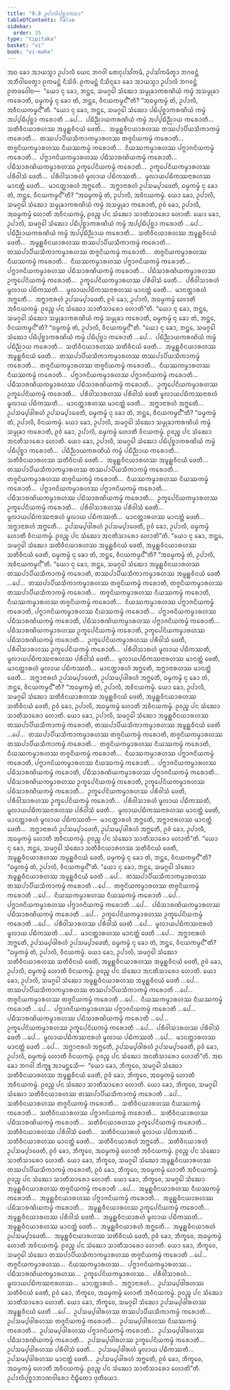 ```yaml
---
title: "9.8 ᩏᨸᩣᩃᩥᨸᩩᨧ᩠ᨨᩣᨠᨳᩣ"
tableOfContents: false
sidebar:
  order: 35
type: "tipitaka"
basket: "vi"
book: "vi-maha"
---
```



<DynamicBreadcrumb />

<Division number="400" book="vi-maha">

<Paragraph number="1829" book="vi-maha">
ᩋᨳ ᨡᩮᩣ ᩋᩣᨿᩈ᩠ᨾᩣ ᩏᨸᩣᩃᩥ ᨿᩮᨶ ᨽᨣᩅᩤ ᨲᩮᨶᩩᨸᩈᩘᨠᨾᩥ, ᩏᨸᩈᩘᨠᨾᩥᨲ᩠ᩅᩣ ᨽᨣᩅᨶ᩠ᨲᩴ ᩋᨽᩥᩅᩤᨴᩮᨲ᩠ᩅᩣ ᩑᨠᨾᨶ᩠ᨲᩴ ᨶᩥᩈᩦᨴᩥ. ᩑᨠᨾᨶ᩠ᨲᩴ ᨶᩥᩈᩥᨶ᩠ᨶᩮᩣ ᨡᩮᩣ ᩋᩣᨿᩈ᩠ᨾᩣ ᩏᨸᩣᩃᩥ ᨽᨣᩅᨶ᩠ᨲᩴ ᩑᨲᨴᩅᩮᩤᨧ—  “ᨿᩮᩣ ᨶᩩ ᨡᩮᩣ, ᨽᨶ᩠ᨲᩮ, ᩈᨾᨣ᩠ᨣᩮᩤ ᩈᩴᨥᩮᩣ ᩈᨾ᩠ᨾᩩᨡᩣᨠᩁᨱᩦᨿᩴ ᨠᨾ᩠ᨾᩴ ᩋᩈᨾ᩠ᨾᩩᨡᩣ ᨠᩁᩮᩣᨲᩥ, ᨵᨾ᩠ᨾᨠᨾ᩠ᨾᩴ ᨶᩩ ᨡᩮᩣ ᨲᩴ, ᨽᨶ᩠ᨲᩮ, ᩅᩥᨶᨿᨠᨾ᩠ᨾᨶ᩺”ᨲᩥ? “ᩋᨵᨾ᩠ᨾᨠᨾ᩠ᨾᩴ ᨲᩴ, ᩏᨸᩣᩃᩥ, ᩋᩅᩥᨶᨿᨠᨾ᩠ᨾᨶ᩺”ᨲᩥ. “ᨿᩮᩣ ᨶᩩ ᨡᩮᩣ, ᨽᨶ᩠ᨲᩮ, ᩈᨾᨣ᩠ᨣᩮᩤ ᩈᩴᨥᩮᩣ ᨸᨭᩥᨸᩩᨧ᩠ᨨᩣᨠᩁᨱᩦᨿᩴ ᨠᨾ᩠ᨾᩴ ᩋᨸ᩠ᨸᨭᩥᨸᩩᨧ᩠ᨨᩣ ᨠᩁᩮᩣᨲᩥ …ᨸᩮ…  ᨸᨭᩥᨬ᩠ᨬᩣᨿᨠᩁᨱᩦᨿᩴ ᨠᨾ᩠ᨾᩴ ᩋᨸ᩠ᨸᨭᩥᨬ᩠ᨬᩣᨿ ᨠᩁᩮᩣᨲᩥ…  ᩈᨲᩥᩅᩥᨶᨿᩣᩁᩉᩔ ᩋᨾᩪᩊ᩠ᩉᩅᩥᨶᨿᩴ ᨴᩮᨲᩥ…  ᩋᨾᩪᩊ᩠ᩉᩅᩥᨶᨿᩣᩁᩉᩔ ᨲᩔᨸᩣᨸᩥᨿᩈᩥᨠᩣᨠᨾ᩠ᨾᩴ ᨠᩁᩮᩣᨲᩥ…  ᨲᩔᨸᩣᨸᩥᨿᩈᩥᨠᩣᨠᨾ᩠ᨾᩣᩁᩉᩔ ᨲᨩ᩠ᨩᨶᩦᨿᨠᨾ᩠ᨾᩴ ᨠᩁᩮᩣᨲᩥ…  ᨲᨩ᩠ᨩᨶᩦᨿᨠᨾ᩠ᨾᩣᩁᩉᩔ ᨶᩥᨿᩔᨠᨾ᩠ᨾᩴ ᨠᩁᩮᩣᨲᩥ…  ᨶᩥᨿᩔᨠᨾ᩠ᨾᩣᩁᩉᩔ ᨸᨻ᩠ᨻᩣᨩᨶᩦᨿᨠᨾ᩠ᨾᩴ ᨠᩁᩮᩣᨲᩥ…  ᨸᨻ᩠ᨻᩣᨩᨶᩦᨿᨠᨾ᩠ᨾᩣᩁᩉᩔ ᨸᨭᩥᩈᩣᩁᨱᩦᨿᨠᨾ᩠ᨾᩴ ᨠᩁᩮᩣᨲᩥ…  ᨸᨭᩥᩈᩣᩁᨱᩦᨿᨠᨾ᩠ᨾᩣᩁᩉᩔ ᩏᨠ᩠ᨡᩮᨸᨶᩦᨿᨠᨾ᩠ᨾᩴ ᨠᩁᩮᩣᨲᩥ…  ᩏᨠ᩠ᨡᩮᨸᨶᩦᨿᨠᨾ᩠ᨾᩣᩁᩉᩔ ᨸᩁᩥᩅᩤᩈᩴ ᨴᩮᨲᩥ…  ᨸᩁᩥᩅᩤᩈᩣᩁᩉᩴ ᨾᩪᩃᩣᨿ ᨸᨭᩥᨠᩔᨲᩥ…  ᨾᩪᩃᩣᨿᨸᨭᩥᨠᩔᨶᩣᩁᩉᩔ ᨾᩣᨶᨲ᩠ᨲᩴ ᨴᩮᨲᩥ…  ᨾᩣᨶᨲ᩠ᨲᩣᩁᩉᩴ ᩋᨻ᩠ᨽᩮᨲᩥ…  ᩋᨻ᩠ᨽᩣᨶᩣᩁᩉᩴ ᩏᨸᩈᨾ᩠ᨸᩣᨴᩮᨲᩥ, ᨵᨾ᩠ᨾᨠᨾ᩠ᨾᩴ ᨶᩩ ᨡᩮᩣ ᨲᩴ, ᨽᨶ᩠ᨲᩮ, ᩅᩥᨶᨿᨠᨾ᩠ᨾᨶ᩺”ᨲᩥ? “ᩋᨵᨾ᩠ᨾᨠᨾ᩠ᨾᩴ ᨲᩴ, ᩏᨸᩣᩃᩥ, ᩋᩅᩥᨶᨿᨠᨾ᩠ᨾᩴ.
</Paragraph>

<Paragraph number="1830" book="vi-maha">
ᨿᩮᩣ ᨡᩮᩣ, ᩏᨸᩣᩃᩥ, ᩈᨾᨣ᩠ᨣᩮᩤ ᩈᩴᨥᩮᩣ ᩈᨾ᩠ᨾᩩᨡᩣᨠᩁᨱᩦᨿᩴ ᨠᨾ᩠ᨾᩴ ᩋᩈᨾ᩠ᨾᩩᨡᩣ ᨠᩁᩮᩣᨲᩥ, ᩑᩅᩴ ᨡᩮᩣ, ᩏᨸᩣᩃᩥ, ᩋᨵᨾ᩠ᨾᨠᨾ᩠ᨾᩴ ᩉᩮᩣᨲᩥ ᩋᩅᩥᨶᨿᨠᨾ᩠ᨾᩴ, ᩑᩅᨬ᩠ᨧ ᨸᨶ ᩈᩴᨥᩮᩣ ᩈᩣᨲᩥᩈᩣᩁᩮᩣ ᩉᩮᩣᨲᩥ. ᨿᩮᩣ ᨡᩮᩣ, ᩏᨸᩣᩃᩥ, ᩈᨾᨣ᩠ᨣᩮᩤ ᩈᩴᨥᩮᩣ ᨸᨭᩥᨸᩩᨧ᩠ᨨᩣᨠᩁᨱᩦᨿᩴ ᨠᨾ᩠ᨾᩴ ᩋᨸ᩠ᨸᨭᩥᨸᩩᨧ᩠ᨨᩣ ᨠᩁᩮᩣᨲᩥ …ᨸᩮ…  ᨸᨭᩥᨬ᩠ᨬᩣᨿᨠᩁᨱᩦᨿᩴ ᨠᨾ᩠ᨾᩴ ᩋᨸ᩠ᨸᨭᩥᨬ᩠ᨬᩣᨿ ᨠᩁᩮᩣᨲᩥ…  ᩈᨲᩥᩅᩥᨶᨿᩣᩁᩉᩔ ᩋᨾᩪᩊ᩠ᩉᩅᩥᨶᨿᩴ ᨴᩮᨲᩥ…  ᩋᨾᩪᩊ᩠ᩉᩅᩥᨶᨿᩣᩁᩉᩔ ᨲᩔᨸᩣᨸᩥᨿᩈᩥᨠᩣᨠᨾ᩠ᨾᩴ ᨠᩁᩮᩣᨲᩥ…  ᨲᩔᨸᩣᨸᩥᨿᩈᩥᨠᩣᨠᨾ᩠ᨾᩣᩁᩉᩔ ᨲᨩ᩠ᨩᨶᩦᨿᨠᨾ᩠ᨾᩴ ᨠᩁᩮᩣᨲᩥ…  ᨲᨩ᩠ᨩᨶᩦᨿᨠᨾ᩠ᨾᩣᩁᩉᩔ ᨶᩥᨿᩔᨠᨾ᩠ᨾᩴ ᨠᩁᩮᩣᨲᩥ…  ᨶᩥᨿᩔᨠᨾ᩠ᨾᩣᩁᩉᩔ ᨸᨻ᩠ᨻᩣᨩᨶᩦᨿᨠᨾ᩠ᨾᩴ ᨠᩁᩮᩣᨲᩥ…  ᨸᨻ᩠ᨻᩣᨩᨶᩦᨿᨠᨾ᩠ᨾᩣᩁᩉᩔ ᨸᨭᩥᩈᩣᩁᨱᩦᨿᨠᨾ᩠ᨾᩴ ᨠᩁᩮᩣᨲᩥ…  ᨸᨭᩥᩈᩣᩁᨱᩦᨿᨠᨾ᩠ᨾᩣᩁᩉᩔ ᩏᨠ᩠ᨡᩮᨸᨶᩦᨿᨠᨾ᩠ᨾᩴ ᨠᩁᩮᩣᨲᩥ…  ᩏᨠ᩠ᨡᩮᨸᨶᩦᨿᨠᨾ᩠ᨾᩣᩁᩉᩔ ᨸᩁᩥᩅᩤᩈᩴ ᨴᩮᨲᩥ…  ᨸᩁᩥᩅᩤᩈᩣᩁᩉᩴ ᨾᩪᩃᩣᨿ ᨸᨭᩥᨠᩔᨲᩥ…  ᨾᩪᩃᩣᨿᨸᨭᩥᨠᩔᨶᩣᩁᩉᩔ ᨾᩣᨶᨲ᩠ᨲᩴ ᨴᩮᨲᩥ…  ᨾᩣᨶᨲ᩠ᨲᩣᩁᩉᩴ ᩋᨻ᩠ᨽᩮᨲᩥ…  ᩋᨻ᩠ᨽᩣᨶᩣᩁᩉᩴ ᩏᨸᩈᨾ᩠ᨸᩣᨴᩮᨲᩥ, ᩑᩅᩴ ᨡᩮᩣ, ᩏᨸᩣᩃᩥ, ᩋᨵᨾ᩠ᨾᨠᨾ᩠ᨾᩴ ᩉᩮᩣᨲᩥ ᩋᩅᩥᨶᨿᨠᨾ᩠ᨾᩴ. ᩑᩅᨬ᩠ᨧ ᨸᨶ ᩈᩴᨥᩮᩣ ᩈᩣᨲᩥᩈᩣᩁᩮᩣ ᩉᩮᩣᨲᩦ”ᨲᩥ.
</Paragraph>

</Division>
<Division number="401" book="vi-maha">

<Paragraph number="1831" book="vi-maha">
“ᨿᩮᩣ ᨶᩩ ᨡᩮᩣ, ᨽᨶ᩠ᨲᩮ, ᩈᨾᨣ᩠ᨣᩮᩤ ᩈᩴᨥᩮᩣ ᩈᨾ᩠ᨾᩩᨡᩣᨠᩁᨱᩦᨿᩴ ᨠᨾ᩠ᨾᩴ ᩈᨾ᩠ᨾᩩᨡᩣ ᨠᩁᩮᩣᨲᩥ, ᨵᨾ᩠ᨾᨠᨾ᩠ᨾᩴ ᨶᩩ ᨡᩮᩣ ᨲᩴ, ᨽᨶ᩠ᨲᩮ, ᩅᩥᨶᨿᨠᨾ᩠ᨾᨶ᩺”ᨲᩥ? “ᨵᨾ᩠ᨾᨠᨾ᩠ᨾᩴ ᨲᩴ, ᩏᨸᩣᩃᩥ, ᩅᩥᨶᨿᨠᨾ᩠ᨾᨶ᩺”ᨲᩥ. “ᨿᩮᩣ ᨶᩩ ᨡᩮᩣ, ᨽᨶ᩠ᨲᩮ, ᩈᨾᨣ᩠ᨣᩮᩤ ᩈᩴᨥᩮᩣ ᨸᨭᩥᨸᩩᨧ᩠ᨨᩣᨠᩁᨱᩦᨿᩴ ᨠᨾ᩠ᨾᩴ ᨸᨭᩥᨸᩩᨧ᩠ᨨᩣ ᨠᩁᩮᩣᨲᩥ …ᨸᩮ…  ᨸᨭᩥᨬ᩠ᨬᩣᨿᨠᩁᨱᩦᨿᩴ ᨠᨾ᩠ᨾᩴ ᨸᨭᩥᨬ᩠ᨬᩣᨿ ᨠᩁᩮᩣᨲᩥ…  ᩈᨲᩥᩅᩥᨶᨿᩣᩁᩉᩔ ᩈᨲᩥᩅᩥᨶᨿᩴ ᨴᩮᨲᩥ…  ᩋᨾᩪᩊ᩠ᩉᩅᩥᨶᨿᩣᩁᩉᩔ ᩋᨾᩪᩊ᩠ᩉᩅᩥᨶᨿᩴ ᨴᩮᨲᩥ…  ᨲᩔᨸᩣᨸᩥᨿᩈᩥᨠᩣᨠᨾ᩠ᨾᩣᩁᩉᩔ ᨲᩔᨸᩣᨸᩥᨿᩈᩥᨠᩣᨠᨾ᩠ᨾᩴ ᨠᩁᩮᩣᨲᩥ…  ᨲᨩ᩠ᨩᨶᩦᨿᨠᨾ᩠ᨾᩣᩁᩉᩔ ᨲᨩ᩠ᨩᨶᩦᨿᨠᨾ᩠ᨾᩴ ᨠᩁᩮᩣᨲᩥ…  ᨶᩥᨿᩔᨠᨾ᩠ᨾᩣᩁᩉᩔ ᨶᩥᨿᩔᨠᨾ᩠ᨾᩴ ᨠᩁᩮᩣᨲᩥ…  ᨸᨻ᩠ᨻᩣᨩᨶᩦᨿᨠᨾ᩠ᨾᩣᩁᩉᩔ ᨸᨻ᩠ᨻᩣᨩᨶᩦᨿᨠᨾ᩠ᨾᩴ ᨠᩁᩮᩣᨲᩥ…  ᨸᨭᩥᩈᩣᩁᨱᩦᨿᨠᨾ᩠ᨾᩣᩁᩉᩔ ᨸᨭᩥᩈᩣᩁᨱᩦᨿᨠᨾ᩠ᨾᩴ ᨠᩁᩮᩣᨲᩥ…  ᩏᨠ᩠ᨡᩮᨸᨶᩦᨿᨠᨾ᩠ᨾᩣᩁᩉᩔ ᩏᨠ᩠ᨡᩮᨸᨶᩦᨿᨠᨾ᩠ᨾᩴ ᨠᩁᩮᩣᨲᩥ…  ᨸᩁᩥᩅᩤᩈᩣᩁᩉᩔ ᨸᩁᩥᩅᩤᩈᩴ ᨴᩮᨲᩥ ᨾᩪᩃᩣᨿᨸᨭᩥᨠᩔᨶᩣᩁᩉᩴ ᨾᩪᩃᩣᨿ ᨸᨭᩥᨠᩔᨲᩥ…  ᨾᩣᨶᨲ᩠ᨲᩣᩁᩉᩔ ᨾᩣᨶᨲ᩠ᨲᩴ ᨴᩮᨲᩥ…  ᩋᨻ᩠ᨽᩣᨶᩣᩁᩉᩴ ᩋᨻ᩠ᨽᩮᨲᩥ…  ᩏᨸᩈᨾ᩠ᨸᨴᩤᩁᩉᩴ ᩏᨸᩈᨾ᩠ᨸᩣᨴᩮᨲᩥ, ᨵᨾ᩠ᨾᨠᨾ᩠ᨾᩴ ᨶᩩ ᨡᩮᩣ ᨲᩴ, ᨽᨶ᩠ᨲᩮ, ᩅᩥᨶᨿᨠᨾ᩠ᨾᨶ᩺”ᨲᩥ? “ᨵᨾ᩠ᨾᨠᨾ᩠ᨾᩴ ᨲᩴ, ᩏᨸᩣᩃᩥ, ᩅᩥᨶᨿᨠᨾ᩠ᨾᩴ.
</Paragraph>

<Paragraph number="1832" book="vi-maha">
ᨿᩮᩣ ᨡᩮᩣ, ᩏᨸᩣᩃᩥ, ᩈᨾᨣ᩠ᨣᩮᩤ ᩈᩴᨥᩮᩣ ᩈᨾ᩠ᨾᩩᨡᩣᨠᩁᨱᩦᨿᩴ ᨠᨾ᩠ᨾᩴ ᩈᨾ᩠ᨾᩩᨡᩣ ᨠᩁᩮᩣᨲᩥ, ᩑᩅᩴ ᨡᩮᩣ, ᩏᨸᩣᩃᩥ, ᨵᨾ᩠ᨾᨠᨾ᩠ᨾᩴ ᩉᩮᩣᨲᩥ ᩅᩥᨶᨿᨠᨾ᩠ᨾᩴ. ᩑᩅᨬ᩠ᨧ ᨸᨶ ᩈᩴᨥᩮᩣ ᩋᨶᨲᩥᩈᩣᩁᩮᩣ ᩉᩮᩣᨲᩥ. ᨿᩮᩣ ᨡᩮᩣ, ᩏᨸᩣᩃᩥ, ᩈᨾᨣ᩠ᨣᩮᩤ ᩈᩴᨥᩮᩣ ᨸᨭᩥᨸᩩᨧ᩠ᨨᩣᨠᩁᨱᩦᨿᩴ ᨠᨾ᩠ᨾᩴ ᨸᨭᩥᨸᩩᨧ᩠ᨨᩣ ᨠᩁᩮᩣᨲᩥ…  ᨸᨭᩥᨬ᩠ᨬᩣᨿᨠᩁᨱᩦᨿᩴ ᨠᨾ᩠ᨾᩴ ᨸᨭᩥᨬ᩠ᨬᩣᨿ ᨠᩁᩮᩣᨲᩥ…  ᩈᨲᩥᩅᩥᨶᨿᩣᩁᩉᩔ ᩈᨲᩥᩅᩥᨶᨿᩴ ᨴᩮᨲᩥ…  ᩋᨾᩪᩊ᩠ᩉᩅᩥᨶᨿᩣᩁᩉᩔ ᩋᨾᩪᩊ᩠ᩉᩅᩥᨶᨿᩴ ᨴᩮᨲᩥ…  ᨲᩔᨸᩣᨸᩥᨿᩈᩥᨠᩣᨠᨾ᩠ᨾᩣᩁᩉᩔ ᨲᩔᨸᩣᨸᩥᨿᩈᩥᨠᩣᨠᨾ᩠ᨾᩴ ᨠᩁᩮᩣᨲᩥ…  ᨲᨩ᩠ᨩᨶᩦᨿᨠᨾ᩠ᨾᩣᩁᩉᩔ ᨲᨩ᩠ᨩᨶᩦᨿᨠᨾ᩠ᨾᩴ ᨠᩁᩮᩣᨲᩥ…  ᨶᩥᨿᩔᨠᨾ᩠ᨾᩣᩁᩉᩔ ᨶᩥᨿᩔᨠᨾ᩠ᨾᩴ ᨠᩁᩮᩣᨲᩥ…  ᨸᨻ᩠ᨻᩣᨩᨶᩦᨿᨠᨾ᩠ᨾᩣᩁᩉᩔ ᨸᨻ᩠ᨻᩣᨩᨶᩦᨿᨠᨾ᩠ᨾᩴ ᨠᩁᩮᩣᨲᩥ…  ᨸᨭᩥᩈᩣᩁᨱᩦᨿᨠᨾ᩠ᨾᩣᩁᩉᩔ ᨸᨭᩥᩈᩣᩁᨱᩦᨿᨠᨾ᩠ᨾᩴ ᨠᩁᩮᩣᨲᩥ…  ᩏᨠ᩠ᨡᩮᨸᨶᩦᨿᨠᨾ᩠ᨾᩣᩁᩉᩔ ᩏᨠ᩠ᨡᩮᨸᨶᩦᨿᨠᨾ᩠ᨾᩴ ᨠᩁᩮᩣᨲᩥ…  ᨸᩁᩥᩅᩤᩈᩣᩁᩉᩔ ᨸᩁᩥᩅᩤᩈᩴ ᨴᩮᨲᩥ…  ᨾᩪᩃᩣᨿᨸᨭᩥᨠᩔᨶᩣᩁᩉᩴ ᨾᩪᩃᩣᨿ ᨸᨭᩥᨠᩔᨲᩥ…  ᨾᩣᨶᨲ᩠ᨲᩣᩁᩉᩔ ᨾᩣᨶᨲ᩠ᨲᩴ ᨴᩮᨲᩥ…  ᩋᨻ᩠ᨽᩣᨶᩣᩁᩉᩴ ᩋᨻ᩠ᨽᩮᨲᩥ…  ᩏᨸᩈᨾ᩠ᨸᨴᩤᩁᩉᩴ ᩏᨸᩈᨾ᩠ᨸᩣᨴᩮᨲᩥ, ᩑᩅᩴ ᨡᩮᩣ, ᩏᨸᩣᩃᩥ, ᨵᨾ᩠ᨾᨠᨾ᩠ᨾᩴ ᩉᩮᩣᨲᩥ ᩅᩥᨶᨿᨠᨾ᩠ᨾᩴ. ᩑᩅᨬ᩠ᨧ ᨸᨶ ᩈᩴᨥᩮᩣ ᩋᨶᨲᩥᩈᩣᩁᩮᩣ ᩉᩮᩣᨲᩦ”ᨲᩥ.
</Paragraph>

</Division>
<Division number="402" book="vi-maha">

<Paragraph number="1833" book="vi-maha">
“ᨿᩮᩣ ᨶᩩ ᨡᩮᩣ, ᨽᨶ᩠ᨲᩮ, ᩈᨾᨣ᩠ᨣᩮᩤ ᩈᩴᨥᩮᩣ ᩈᨲᩥᩅᩥᨶᨿᩣᩁᩉᩔ ᩋᨾᩪᩊ᩠ᩉᩅᩥᨶᨿᩴ ᨴᩮᨲᩥ, ᩋᨾᩪᩊ᩠ᩉᩅᩥᨶᨿᩣᩁᩉᩔ ᩈᨲᩥᩅᩥᨶᨿᩴ ᨴᩮᨲᩥ, ᨵᨾ᩠ᨾᨠᨾ᩠ᨾᩴ ᨶᩩ ᨡᩮᩣ ᨲᩴ, ᨽᨶ᩠ᨲᩮ, ᩅᩥᨶᨿᨠᨾ᩠ᨾᨶ᩺”ᨲᩥ? “ᩋᨵᨾ᩠ᨾᨠᨾ᩠ᨾᩴ ᨲᩴ, ᩏᨸᩣᩃᩥ, ᩋᩅᩥᨶᨿᨠᨾ᩠ᨾᨶ᩺”ᨲᩥ. “ᨿᩮᩣ ᨶᩩ ᨡᩮᩣ, ᨽᨶ᩠ᨲᩮ, ᩈᨾᨣ᩠ᨣᩮᩤ ᩈᩴᨥᩮᩣ ᩋᨾᩪᩊ᩠ᩉᩅᩥᨶᨿᩣᩁᩉᩔ ᨲᩔᨸᩣᨸᩥᨿᩈᩥᨠᩣᨠᨾ᩠ᨾᩴ ᨠᩁᩮᩣᨲᩥ, ᨲᩔᨸᩣᨸᩥᨿᩈᩥᨠᩣᨠᨾ᩠ᨾᩣᩁᩉᩔ ᩋᨾᩪᩊ᩠ᩉᩅᩥᨶᨿᩴ ᨴᩮᨲᩥ …ᨸᩮ…  ᨲᩔᨸᩣᨸᩥᨿᩈᩥᨠᩣᨠᨾ᩠ᨾᩣᩁᩉᩔ ᨲᨩ᩠ᨩᨶᩦᨿᨠᨾ᩠ᨾᩴ ᨠᩁᩮᩣᨲᩥ, ᨲᨩ᩠ᨩᨶᩦᨿᨠᨾ᩠ᨾᩣᩁᩉᩔ ᨲᩔᨸᩣᨸᩥᨿᩈᩥᨠᩣᨠᨾ᩠ᨾᩴ ᨠᩁᩮᩣᨲᩥ…  ᨲᨩ᩠ᨩᨶᩦᨿᨠᨾ᩠ᨾᩣᩁᩉᩔ ᨶᩥᨿᩔᨠᨾ᩠ᨾᩴ ᨠᩁᩮᩣᨲᩥ, ᨶᩥᨿᩔᨠᨾ᩠ᨾᩣᩁᩉᩔ ᨲᨩ᩠ᨩᨶᩦᨿᨠᨾ᩠ᨾᩴ ᨠᩁᩮᩣᨲᩥ…  ᨶᩥᨿᩔᨠᨾ᩠ᨾᩣᩁᩉᩔ ᨸᨻ᩠ᨻᩣᨩᨶᩦᨿᨠᨾ᩠ᨾᩴ ᨠᩁᩮᩣᨲᩥ, ᨸᨻ᩠ᨻᩣᨩᨶᩦᨿᨠᨾ᩠ᨾᩣᩁᩉᩔ ᨶᩥᨿᩔᨠᨾ᩠ᨾᩴ ᨠᩁᩮᩣᨲᩥ…  ᨸᨻ᩠ᨻᩣᨩᨶᩦᨿᨠᨾ᩠ᨾᩣᩁᩉᩔ ᨸᨭᩥᩈᩣᩁᨱᩦᨿᨠᨾ᩠ᨾᩴ ᨠᩁᩮᩣᨲᩥ, ᨸᨭᩥᩈᩣᩁᨱᩦᨿᨠᨾ᩠ᨾᩣᩁᩉᩔ ᨸᨻ᩠ᨻᩣᨩᨶᩦᨿᨠᨾ᩠ᨾᩴ ᨠᩁᩮᩣᨲᩥ…  ᨸᨭᩥᩈᩣᩁᨱᩦᨿᨠᨾ᩠ᨾᩣᩁᩉᩔ ᩏᨠ᩠ᨡᩮᨸᨶᩦᨿᨠᨾ᩠ᨾᩴ ᨠᩁᩮᩣᨲᩥ, ᩏᨠ᩠ᨡᩮᨸᨶᩦᨿᨠᨾ᩠ᨾᩣᩁᩉᩔ ᨸᨭᩥᩈᩣᩁᨱᩦᨿᨠᨾ᩠ᨾᩴ ᨠᩁᩮᩣᨲᩥ…  ᩏᨠ᩠ᨡᩮᨸᨶᩦᨿᨠᨾ᩠ᨾᩣᩁᩉᩔ ᨸᩁᩥᩅᩤᩈᩴ ᨴᩮᨲᩥ, ᨸᩁᩥᩅᩤᩈᩣᩁᩉᩔ ᩏᨠ᩠ᨡᩮᨸᨶᩦᨿᨠᨾ᩠ᨾᩴ ᨠᩁᩮᩣᨲᩥ…  ᨸᩁᩥᩅᩤᩈᩣᩁᩉᩴ ᨾᩪᩃᩣᨿ ᨸᨭᩥᨠᩔᨲᩥ, ᨾᩪᩃᩣᨿᨸᨭᩥᨠᩔᨶᩣᩁᩉᩔ ᨸᩁᩥᩅᩤᩈᩴ ᨴᩮᨲᩥ…  ᨾᩪᩃᩣᨿᨸᨭᩥᨠᩔᨶᩣᩁᩉᩔ ᨾᩣᨶᨲ᩠ᨲᩴ ᨴᩮᨲᩥ, ᨾᩣᨶᨲ᩠ᨲᩣᩁᩉᩴ ᨾᩪᩃᩣᨿ ᨸᨭᩥᨠᩔᨲᩥ…  ᨾᩣᨶᨲ᩠ᨲᩣᩁᩉᩴ ᩋᨻ᩠ᨽᩮᨲᩥ, ᩋᨻ᩠ᨽᩣᨶᩣᩁᩉᩔ ᨾᩣᨶᨲ᩠ᨲᩴ ᨴᩮᨲᩥ…  ᩋᨻ᩠ᨽᩣᨶᩣᩁᩉᩴ ᩏᨸᩈᨾ᩠ᨸᩣᨴᩮᨲᩥ, ᩏᨸᩈᨾ᩠ᨸᨴᩤᩁᩉᩴ ᩋᨻ᩠ᨽᩮᨲᩥ, ᨵᨾ᩠ᨾᨠᨾ᩠ᨾᩴ ᨶᩩ ᨡᩮᩣ ᨲᩴ, ᨽᨶ᩠ᨲᩮ, ᩅᩥᨶᨿᨠᨾ᩠ᨾᨶ᩺”ᨲᩥ? “ᩋᨵᨾ᩠ᨾᨠᨾ᩠ᨾᩴ ᨲᩴ, ᩏᨸᩣᩃᩥ, ᩋᩅᩥᨶᨿᨠᨾ᩠ᨾᩴ.
</Paragraph>

<Paragraph number="1834" book="vi-maha">
ᨿᩮᩣ ᨡᩮᩣ, ᩏᨸᩣᩃᩥ, ᩈᨾᨣ᩠ᨣᩮᩤ ᩈᩴᨥᩮᩣ ᩈᨲᩥᩅᩥᨶᨿᩣᩁᩉᩔ ᩋᨾᩪᩊ᩠ᩉᩅᩥᨶᨿᩴ ᨴᩮᨲᩥ, ᩋᨾᩪᩊ᩠ᩉᩅᩥᨶᨿᩣᩁᩉᩔ ᩈᨲᩥᩅᩥᨶᨿᩴ ᨴᩮᨲᩥ, ᩑᩅᩴ ᨡᩮᩣ, ᩏᨸᩣᩃᩥ, ᩋᨵᨾ᩠ᨾᨠᨾ᩠ᨾᩴ ᩉᩮᩣᨲᩥ ᩋᩅᩥᨶᨿᨠᨾ᩠ᨾᩴ. ᩑᩅᨬ᩠ᨧ ᨸᨶ ᩈᩴᨥᩮᩣ ᩈᩣᨲᩥᩈᩣᩁᩮᩣ ᩉᩮᩣᨲᩥ. ᨿᩮᩣ ᨡᩮᩣ, ᩏᨸᩣᩃᩥ, ᩈᨾᨣ᩠ᨣᩮᩤ ᩈᩴᨥᩮᩣ ᩋᨾᩪᩊ᩠ᩉᩅᩥᨶᨿᩣᩁᩉᩔ ᨲᩔᨸᩣᨸᩥᨿᩈᩥᨠᩣᨠᨾ᩠ᨾᩴ ᨠᩁᩮᩣᨲᩥ, ᨲᩔᨸᩣᨸᩥᨿᩈᩥᨠᩣᨠᨾ᩠ᨾᩣᩁᩉᩔ ᩋᨾᩪᩊ᩠ᩉᩅᩥᨶᨿᩴ ᨴᩮᨲᩥ …ᨸᩮ…  ᨲᩔᨸᩣᨸᩥᨿᩈᩥᨠᩣᨠᨾ᩠ᨾᩣᩁᩉᩔ ᨲᨩ᩠ᨩᨶᩦᨿᨠᨾ᩠ᨾᩴ ᨠᩁᩮᩣᨲᩥ, ᨲᨩ᩠ᨩᨶᩦᨿᨠᨾ᩠ᨾᩣᩁᩉᩔ ᨲᩔᨸᩣᨸᩥᨿᩈᩥᨠᩣᨠᨾ᩠ᨾᩴ ᨠᩁᩮᩣᨲᩥ…  ᨲᨩ᩠ᨩᨶᩦᨿᨠᨾ᩠ᨾᩣᩁᩉᩔ ᨶᩥᨿᩔᨠᨾ᩠ᨾᩴ ᨠᩁᩮᩣᨲᩥ, ᨶᩥᨿᩔᨠᨾ᩠ᨾᩣᩁᩉᩔ ᨲᨩ᩠ᨩᨶᩦᨿᨠᨾ᩠ᨾᩴ ᨠᩁᩮᩣᨲᩥ…  ᨶᩥᨿᩔᨠᨾ᩠ᨾᩣᩁᩉᩔ ᨸᨻ᩠ᨻᩣᨩᨶᩦᨿᨠᨾ᩠ᨾᩴ ᨠᩁᩮᩣᨲᩥ, ᨸᨻ᩠ᨻᩣᨩᨶᩦᨿᨠᨾ᩠ᨾᩣᩁᩉᩔ ᨶᩥᨿᩔᨠᨾ᩠ᨾᩴ ᨠᩁᩮᩣᨲᩥ…  ᨸᨻ᩠ᨻᩣᨩᨶᩦᨿᨠᨾ᩠ᨾᩣᩁᩉᩔ ᨸᨭᩥᩈᩣᩁᨱᩦᨿᨠᨾ᩠ᨾᩴ ᨠᩁᩮᩣᨲᩥ, ᨸᨭᩥᩈᩣᩁᨱᩦᨿᨠᨾ᩠ᨾᩣᩁᩉᩔ ᨸᨻ᩠ᨻᩣᨩᨶᩦᨿᨠᨾ᩠ᨾᩴ ᨠᩁᩮᩣᨲᩥ…  ᨸᨭᩥᩈᩣᩁᨱᩦᨿᨠᨾ᩠ᨾᩣᩁᩉᩔ ᩏᨠ᩠ᨡᩮᨸᨶᩦᨿᨠᨾ᩠ᨾᩴ ᨠᩁᩮᩣᨲᩥ, ᩏᨠ᩠ᨡᩮᨸᨶᩦᨿᨠᨾ᩠ᨾᩣᩁᩉᩔ ᨸᨭᩥᩈᩣᩁᨱᩦᨿᨠᨾ᩠ᨾᩴ ᨠᩁᩮᩣᨲᩥ…  ᩏᨠ᩠ᨡᩮᨸᨶᩦᨿᨠᨾ᩠ᨾᩣᩁᩉᩔ ᨸᩁᩥᩅᩤᩈᩴ ᨴᩮᨲᩥ, ᨸᩁᩥᩅᩤᩈᩣᩁᩉᩔ ᩏᨠ᩠ᨡᩮᨸᨶᩦᨿᨠᨾ᩠ᨾᩴ ᨠᩁᩮᩣᨲᩥ…  ᨸᩁᩥᩅᩤᩈᩣᩁᩉᩴ ᨾᩪᩃᩣᨿ ᨸᨭᩥᨠᩔᨲᩥ, ᨾᩪᩃᩣᨿᨸᨭᩥᨠᩔᨶᩣᩁᩉᩔ ᨸᩁᩥᩅᩤᩈᩴ ᨴᩮᨲᩥ…  ᨾᩪᩃᩣᨿᨸᨭᩥᨠᩔᨶᩣᩁᩉᩔ ᨾᩣᨶᨲ᩠ᨲᩴ ᨴᩮᨲᩥ, ᨾᩣᨶᨲ᩠ᨲᩣᩁᩉᩴ ᨾᩪᩃᩣᨿ ᨸᨭᩥᨠᩔᨲᩥ—  ᨾᩣᨶᨲ᩠ᨲᩣᩁᩉᩴ ᩋᨻ᩠ᨽᩮᨲᩥ, ᩋᨻ᩠ᨽᩣᨶᩣᩁᩉᩔ ᨾᩣᨶᨲ᩠ᨲᩴ ᨴᩮᨲᩥ…  ᩋᨻ᩠ᨽᩣᨶᩣᩁᩉᩴ ᩏᨸᩈᨾ᩠ᨸᩣᨴᩮᨲᩥ, ᩏᨸᩈᨾ᩠ᨸᨴᩤᩁᩉᩴ ᩋᨻ᩠ᨽᩮᨲᩥ, ᩑᩅᩴ ᨡᩮᩣ, ᩏᨸᩣᩃᩥ, ᩋᨵᨾ᩠ᨾᨠᨾ᩠ᨾᩴ ᩉᩮᩣᨲᩥ ᩋᩅᩥᨶᨿᨠᨾ᩠ᨾᩴ. ᩑᩅᨬ᩠ᨧ ᨸᨶ ᩈᩴᨥᩮᩣ ᩈᩣᨲᩥᩈᩣᩁᩮᩣ ᩉᩮᩣᨲᩦ”ᨲᩥ.
</Paragraph>

</Division>
<Division number="403" book="vi-maha">

<Paragraph number="1835" book="vi-maha">
“ᨿᩮᩣ ᨶᩩ ᨡᩮᩣ, ᨽᨶ᩠ᨲᩮ, ᩈᨾᨣ᩠ᨣᩮᩤ ᩈᩴᨥᩮᩣ ᩈᨲᩥᩅᩥᨶᨿᩣᩁᩉᩔ ᩈᨲᩥᩅᩥᨶᨿᩴ ᨴᩮᨲᩥ, ᩋᨾᩪᩊ᩠ᩉᩅᩥᨶᨿᩣᩁᩉᩔ ᩋᨾᩪᩊ᩠ᩉᩅᩥᨶᨿᩴ ᨴᩮᨲᩥ, ᨵᨾ᩠ᨾᨠᨾ᩠ᨾᩴ ᨶᩩ ᨡᩮᩣ ᨲᩴ, ᨽᨶ᩠ᨲᩮ, ᩅᩥᨶᨿᨠᨾ᩠ᨾᨶ᩺”ᨲᩥ? “ᨵᨾ᩠ᨾᨠᨾ᩠ᨾᩴ ᨲᩴ, ᩏᨸᩣᩃᩥ, ᩅᩥᨶᨿᨠᨾ᩠ᨾᨶ᩺”ᨲᩥ. “ᨿᩮᩣ ᨶᩩ ᨡᩮᩣ, ᨽᨶ᩠ᨲᩮ, ᩈᨾᨣ᩠ᨣᩮᩤ ᩈᩴᨥᩮᩣ ᩋᨾᩪᩊ᩠ᩉᩅᩥᨶᨿᩣᩁᩉᩔ ᩋᨾᩪᩊ᩠ᩉᩅᩥᨶᨿᩴ ᨴᩮᨲᩥ …ᨸᩮ…  ᨲᩔᨸᩣᨸᩥᨿᩈᩥᨠᩣᨠᨾ᩠ᨾᩣᩁᩉᩔ ᨲᩔᨸᩣᨸᩥᨿᩈᩥᨠᩣᨠᨾ᩠ᨾᩴ ᨠᩁᩮᩣᨲᩥ …ᨸᩮ…  ᨲᨩ᩠ᨩᨶᩦᨿᨠᨾ᩠ᨾᩣᩁᩉᩔ ᨲᨩ᩠ᨩᨶᩦᨿᨠᨾ᩠ᨾᩴ ᨠᩁᩮᩣᨲᩥ …ᨸᩮ…  ᨶᩥᨿᩔᨠᨾ᩠ᨾᩣᩁᩉᩔ ᨶᩥᨿᩔᨠᨾ᩠ᨾᩴ ᨠᩁᩮᩣᨲᩥ …ᨸᩮ…  ᨸᨻ᩠ᨻᩣᨩᨶᩦᨿᨠᨾ᩠ᨾᩣᩁᩉᩔ ᨸᨻ᩠ᨻᩣᨩᨶᩦᨿᨠᨾ᩠ᨾᩴ ᨠᩁᩮᩣᨲᩥ …ᨸᩮ…  ᨸᨭᩥᩈᩣᩁᨱᩦᨿᨠᨾ᩠ᨾᩣᩁᩉᩔ ᨸᨭᩥᩈᩣᩁᨱᩦᨿᨠᨾ᩠ᨾᩴ ᨠᩁᩮᩣᨲᩥ …ᨸᩮ…  ᩏᨠ᩠ᨡᩮᨸᨶᩦᨿᨠᨾ᩠ᨾᩣᩁᩉᩔ ᩏᨠ᩠ᨡᩮᨸᨶᩦᨿᨠᨾ᩠ᨾᩴ ᨠᩁᩮᩣᨲᩥ …ᨸᩮ…  ᨸᩁᩥᩅᩤᩈᩣᩁᩉᩔ ᨸᩁᩥᩅᩤᩈᩴ ᨴᩮᨲᩥ …ᨸᩮ…  ᨾᩪᩃᩣᨿᨸᨭᩥᨠᩔᨶᩣᩁᩉᩴ ᨾᩪᩃᩣᨿ ᨸᨭᩥᨠᩔᨲᩥ …ᨸᩮ…  ᨾᩣᨶᨲ᩠ᨲᩣᩁᩉᩔ ᨾᩣᨶᨲ᩠ᨲᩴ ᨴᩮᨲᩥ …ᨸᩮ…  ᩋᨻ᩠ᨽᩣᨶᩣᩁᩉᩴ ᩋᨻ᩠ᨽᩮᨲᩥ, ᩏᨸᩈᨾ᩠ᨸᨴᩤᩁᩉᩴ ᩏᨸᩈᨾ᩠ᨸᩣᨴᩮᨲᩥ, ᨵᨾ᩠ᨾᨠᨾ᩠ᨾᩴ ᨶᩩ ᨡᩮᩣ ᨲᩴ, ᨽᨶ᩠ᨲᩮ, ᩅᩥᨶᨿᨠᨾ᩠ᨾᨶ᩺”ᨲᩥ? “ᨵᨾ᩠ᨾᨠᨾ᩠ᨾᩴ ᨲᩴ, ᩏᨸᩣᩃᩥ, ᩅᩥᨶᨿᨠᨾ᩠ᨾᩴ.
</Paragraph>

<Paragraph number="1836" book="vi-maha">
ᨿᩮᩣ ᨡᩮᩣ, ᩏᨸᩣᩃᩥ, ᩈᨾᨣ᩠ᨣᩮᩤ ᩈᩴᨥᩮᩣ ᩈᨲᩥᩅᩥᨶᨿᩣᩁᩉᩔ ᩈᨲᩥᩅᩥᨶᨿᩴ ᨴᩮᨲᩥ, ᩋᨾᩪᩊ᩠ᩉᩅᩥᨶᨿᩣᩁᩉᩔ ᩋᨾᩪᩊ᩠ᩉᩅᩥᨶᨿᩴ ᨴᩮᨲᩥ, ᩑᩅᩴ ᨡᩮᩣ, ᩏᨸᩣᩃᩥ, ᨵᨾ᩠ᨾᨠᨾ᩠ᨾᩴ ᩉᩮᩣᨲᩥ ᩅᩥᨶᨿᨠᨾ᩠ᨾᩴ. ᩑᩅᨬ᩠ᨧ ᨸᨶ ᩈᩴᨥᩮᩣ ᩋᨶᨲᩥᩈᩣᩁᩮᩣ ᩉᩮᩣᨲᩥ. ᨿᩮᩣ ᨡᩮᩣ, ᩏᨸᩣᩃᩥ, ᩈᨾᨣ᩠ᨣᩮᩤ ᩈᩴᨥᩮᩣ ᩋᨾᩪᩊ᩠ᩉᩅᩥᨶᨿᩣᩁᩉᩔ ᩋᨾᩪᩊ᩠ᩉᩅᩥᨶᨿᩴ ᨴᩮᨲᩥ …ᨸᩮ…  ᨲᩔᨸᩣᨸᩥᨿᩈᩥᨠᩣᨠᨾ᩠ᨾᩣᩁᩉᩔ ᨲᩔᨸᩣᨸᩥᨿᩈᩥᨠᩣᨠᨾ᩠ᨾᩴ ᨠᩁᩮᩣᨲᩥ …ᨸᩮ…  ᨲᨩ᩠ᨩᨶᩦᨿᨠᨾ᩠ᨾᩣᩁᩉᩔ ᨲᨩ᩠ᨩᨶᩦᨿᨠᨾ᩠ᨾᩴ ᨠᩁᩮᩣᨲᩥ …ᨸᩮ…  ᨶᩥᨿᩔᨠᨾ᩠ᨾᩣᩁᩉᩔ ᨶᩥᨿᩔᨠᨾ᩠ᨾᩴ ᨠᩁᩮᩣᨲᩥ …ᨸᩮ…  ᨸᨻ᩠ᨻᩣᨩᨶᩦᨿᨠᨾ᩠ᨾᩣᩁᩉᩔ ᨸᨻ᩠ᨻᩣᨩᨶᩦᨿᨠᨾ᩠ᨾᩴ ᨠᩁᩮᩣᨲᩥ …ᨸᩮ…  ᨸᨭᩥᩈᩣᩁᨱᩦᨿᨠᨾ᩠ᨾᩣᩁᩉᩔ ᨸᨭᩥᩈᩣᩁᨱᩦᨿᨠᨾ᩠ᨾᩴ ᨠᩁᩮᩣᨲᩥ …ᨸᩮ…  ᩏᨠ᩠ᨡᩮᨸᨶᩦᨿᨠᨾ᩠ᨾᩣᩁᩉᩔ ᩏᨠ᩠ᨡᩮᨸᨶᩦᨿᨠᨾ᩠ᨾᩴ ᨠᩁᩮᩣᨲᩥ …ᨸᩮ…  ᨸᩁᩥᩅᩤᩈᩣᩁᩉᩔ ᨸᩁᩥᩅᩤᩈᩴ ᨴᩮᨲᩥ …ᨸᩮ…  ᨾᩪᩃᩣᨿᨸᨭᩥᨠᩔᨶᩣᩁᩉᩴ ᨾᩪᩃᩣᨿ ᨸᨭᩥᨠᩔᨲᩥ …ᨸᩮ…  ᨾᩣᨶᨲ᩠ᨲᩣᩁᩉᩔ ᨾᩣᨶᨲ᩠ᨲᩴ ᨴᩮᨲᩥ …ᨸᩮ…  ᩋᨻ᩠ᨽᩣᨶᩣᩁᩉᩴ ᩋᨻ᩠ᨽᩮᨲᩥ, ᩏᨸᩈᨾ᩠ᨸᨴᩤᩁᩉᩴ ᩏᨸᩈᨾ᩠ᨸᩣᨴᩮᨲᩥ, ᩑᩅᩴ ᨡᩮᩣ, ᩏᨸᩣᩃᩥ, ᨵᨾ᩠ᨾᨠᨾ᩠ᨾᩴ ᩉᩮᩣᨲᩥ ᩅᩥᨶᨿᨠᨾ᩠ᨾᩴ. ᩑᩅᨬ᩠ᨧ ᨸᨶ ᩈᩴᨥᩮᩣ ᩋᨶᨲᩥᩈᩣᩁᩮᩣ ᩉᩮᩣᨲᩦ”ᨲᩥ.
</Paragraph>

</Division>
<Division number="404" book="vi-maha">

<Paragraph number="1837" book="vi-maha">
ᩋᨳ ᨡᩮᩣ ᨽᨣᩅᩤ ᨽᩥᨠ᩠ᨡᩪ ᩋᩣᨾᨶ᩠ᨲᩮᩈᩥ—  “ᨿᩮᩣ ᨡᩮᩣ, ᨽᩥᨠ᩠ᨡᩅᩮ, ᩈᨾᨣ᩠ᨣᩮᩤ ᩈᩴᨥᩮᩣ ᩈᨲᩥᩅᩥᨶᨿᩣᩁᩉᩔ ᩋᨾᩪᩊ᩠ᩉᩅᩥᨶᨿᩴ ᨴᩮᨲᩥ, ᩑᩅᩴ ᨡᩮᩣ, ᨽᩥᨠ᩠ᨡᩅᩮ, ᩋᨵᨾ᩠ᨾᨠᨾ᩠ᨾᩴ ᩉᩮᩣᨲᩥ ᩋᩅᩥᨶᨿᨠᨾ᩠ᨾᩴ. ᩑᩅᨬ᩠ᨧ ᨸᨶ ᩈᩴᨥᩮᩣ ᩈᩣᨲᩥᩈᩣᩁᩮᩣ ᩉᩮᩣᨲᩥ. ᨿᩮᩣ ᨡᩮᩣ, ᨽᩥᨠ᩠ᨡᩅᩮ, ᩈᨾᨣ᩠ᨣᩮᩤ ᩈᩴᨥᩮᩣ ᩈᨲᩥᩅᩥᨶᨿᩣᩁᩉᩔ ᨲᩔᨸᩣᨸᩥᨿᩈᩥᨠᩣᨠᨾ᩠ᨾᩴ ᨠᩁᩮᩣᨲᩥ …ᨸᩮ…  ᩈᨲᩥᩅᩥᨶᨿᩣᩁᩉᩔ ᨲᨩ᩠ᨩᨶᩦᨿᨠᨾ᩠ᨾᩴ ᨠᩁᩮᩣᨲᩥ…  ᩈᨲᩥᩅᩥᨶᨿᩣᩁᩉᩔ ᨶᩥᨿᩔᨠᨾ᩠ᨾᩴ ᨠᩁᩮᩣᨲᩥ…  ᩈᨲᩥᩅᩥᨶᨿᩣᩁᩉᩔ ᨸᨻ᩠ᨻᩣᨩᨶᩦᨿᨠᨾ᩠ᨾᩴ ᨠᩁᩮᩣᨲᩥ…  ᩈᨲᩥᩅᩥᨶᨿᩣᩁᩉᩔ ᨸᨭᩥᩈᩣᩁᨱᩦᨿᨠᨾ᩠ᨾᩴ ᨠᩁᩮᩣᨲᩥ…  ᩈᨲᩥᩅᩥᨶᨿᩣᩁᩉᩔ ᩏᨠ᩠ᨡᩮᨸᨶᩦᨿᨠᨾ᩠ᨾᩴ ᨠᩁᩮᩣᨲᩥ…  ᩈᨲᩥᩅᩥᨶᨿᩣᩁᩉᩔ ᨸᩁᩥᩅᩤᩈᩴ ᨴᩮᨲᩥ…  ᩈᨲᩥᩅᩥᨶᨿᩣᩁᩉᩴ ᨾᩪᩃᩣᨿ ᨸᨭᩥᨠᩔᨲᩥ…  ᩈᨲᩥᩅᩥᨶᨿᩣᩁᩉᩔ ᨾᩣᨶᨲ᩠ᨲᩴ ᨴᩮᨲᩥ…  ᩈᨲᩥᩅᩥᨶᨿᩣᩁᩉᩴ ᩋᨻ᩠ᨽᩮᨲᩥ…  ᩈᨲᩥᩅᩥᨶᨿᩣᩁᩉᩴ ᩏᨸᩈᨾ᩠ᨸᩣᨴᩮᨲᩥ, ᩑᩅᩴ ᨡᩮᩣ, ᨽᩥᨠ᩠ᨡᩅᩮ, ᩋᨵᨾ᩠ᨾᨠᨾ᩠ᨾᩴ ᩉᩮᩣᨲᩥ ᩋᩅᩥᨶᨿᨠᨾ᩠ᨾᩴ. ᩑᩅᨬ᩠ᨧ ᨸᨶ ᩈᩴᨥᩮᩣ ᩈᩣᨲᩥᩈᩣᩁᩮᩣ ᩉᩮᩣᨲᩥ.
</Paragraph>

</Division>
<Division number="405" book="vi-maha">

<Paragraph number="1838" book="vi-maha">
ᨿᩮᩣ ᨡᩮᩣ, ᨽᩥᨠ᩠ᨡᩅᩮ, ᩈᨾᨣ᩠ᨣᩮᩤ ᩈᩴᨥᩮᩣ ᩋᨾᩪᩊ᩠ᩉᩅᩥᨶᨿᩣᩁᩉᩔ ᨲᩔᨸᩣᨸᩥᨿᩈᩥᨠᩣᨠᨾ᩠ᨾᩴ ᨠᩁᩮᩣᨲᩥ, ᩑᩅᩴ ᨡᩮᩣ, ᨽᩥᨠ᩠ᨡᩅᩮ, ᩋᨵᨾ᩠ᨾᨠᨾ᩠ᨾᩴ ᩉᩮᩣᨲᩥ ᩋᩅᩥᨶᨿᨠᨾ᩠ᨾᩴ. ᩑᩅᨬ᩠ᨧ ᨸᨶ ᩈᩴᨥᩮᩣ ᩈᩣᨲᩥᩈᩣᩁᩮᩣ ᩉᩮᩣᨲᩥ. ᨿᩮᩣ ᨡᩮᩣ, ᨽᩥᨠ᩠ᨡᩅᩮ, ᩈᨾᨣ᩠ᨣᩮᩤ ᩈᩴᨥᩮᩣ ᩋᨾᩪᩊ᩠ᩉᩅᩥᨶᨿᩣᩁᩉᩔ ᨲᨩ᩠ᨩᨶᩦᨿᨠᨾ᩠ᨾᩴ ᨠᩁᩮᩣᨲᩥ …ᨸᩮ…  ᩋᨾᩪᩊ᩠ᩉᩅᩥᨶᨿᩣᩁᩉᩔ ᨶᩥᨿᩔᨠᨾ᩠ᨾᩴ ᨠᩁᩮᩣᨲᩥ…  ᩋᨾᩪᩊ᩠ᩉᩅᩥᨶᨿᩣᩁᩉᩔ ᨸᨻ᩠ᨻᩣᨩᨶᩦᨿᨠᨾ᩠ᨾᩴ ᨠᩁᩮᩣᨲᩥ…  ᩋᨾᩪᩊ᩠ᩉᩅᩥᨶᨿᩣᩁᩉᩔ ᨸᨭᩥᩈᩣᩁᨱᩦᨿᨠᨾ᩠ᨾᩴ ᨠᩁᩮᩣᨲᩥ…  ᩋᨾᩪᩊ᩠ᩉᩅᩥᨶᨿᩣᩁᩉᩔ ᩏᨠ᩠ᨡᩮᨸᨶᩦᨿᨠᨾ᩠ᨾᩴ ᨠᩁᩮᩣᨲᩥ…  ᩋᨾᩪᩊ᩠ᩉᩅᩥᨶᨿᩣᩁᩉᩔ ᨸᩁᩥᩅᩤᩈᩴ ᨴᩮᨲᩥ…  ᩋᨾᩪᩊ᩠ᩉᩅᩥᨶᨿᩣᩁᩉᩴ ᨾᩪᩃᩣᨿ ᨸᨭᩥᨠᩔᨲᩥ…  ᩋᨾᩪᩊ᩠ᩉᩅᩥᨶᨿᩣᩁᩉᩔ ᨾᩣᨶᨲ᩠ᨲᩴ ᨴᩮᨲᩥ…  ᩋᨾᩪᩊ᩠ᩉᩅᩥᨶᨿᩣᩁᩉᩴ ᩋᨻ᩠ᨽᩮᨲᩥ…  ᩋᨾᩪᩊ᩠ᩉᩅᩥᨶᨿᩣᩁᩉᩴ ᩏᨸᩈᨾ᩠ᨸᩣᨴᩮᨲᩥ…  ᩋᨾᩪᩊ᩠ᩉᩅᩥᨶᨿᩣᩁᩉᩔ ᩈᨲᩥᩅᩥᨶᨿᩴ ᨴᩮᨲᩥ, ᩑᩅᩴ ᨡᩮᩣ, ᨽᩥᨠ᩠ᨡᩅᩮ, ᩋᨵᨾ᩠ᨾᨠᨾ᩠ᨾᩴ ᩉᩮᩣᨲᩥ ᩋᩅᩥᨶᨿᨠᨾ᩠ᨾᩴ. ᩑᩅᨬ᩠ᨧ ᨸᨶ ᩈᩴᨥᩮᩣ ᩈᩣᨲᩥᩈᩣᩁᩮᩣ ᩉᩮᩣᨲᩥ.
</Paragraph>

</Division>
<Division number="406" book="vi-maha">

<Paragraph number="1839" book="vi-maha">
ᨿᩮᩣ ᨡᩮᩣ, ᨽᩥᨠ᩠ᨡᩅᩮ, ᩈᨾᨣ᩠ᨣᩮᩤ ᩈᩴᨥᩮᩣ ᨲᩔᨸᩣᨸᩥᨿᩈᩥᨠᩣᨠᨾ᩠ᨾᩣᩁᩉᩔ ᨲᨩ᩠ᨩᨶᩦᨿᨠᨾ᩠ᨾᩴ ᨠᩁᩮᩣᨲᩥ …ᨸᩮ…  ᨲᨩ᩠ᨩᨶᩦᨿᨠᨾ᩠ᨾᩣᩁᩉᩔ…  ᨶᩥᨿᩔᨠᨾ᩠ᨾᩣᩁᩉᩔ…  ᨸᨻ᩠ᨻᩣᨩᨶᩦᨿᨠᨾ᩠ᨾᩣᩁᩉᩔ…  ᨸᨭᩥᩈᩣᩁᨱᩦᨿᨠᨾ᩠ᨾᩣᩁᩉᩔ…  ᩏᨠ᩠ᨡᩮᨸᨶᩦᨿᨠᨾ᩠ᨾᩣᩁᩉᩔ…  ᨸᩁᩥᩅᩤᩈᩣᩁᩉᩴ…  ᨾᩪᩃᩣᨿᨸᨭᩥᨠᩔᨶᩣᩁᩉᩔ…  ᨾᩣᨶᨲ᩠ᨲᩣᩁᩉᩴ…  ᩋᨻ᩠ᨽᩣᨶᩣᩁᩉᩴ…  ᩏᨸᩈᨾ᩠ᨸᨴᩤᩁᩉᩔ ᩈᨲᩥᩅᩥᨶᨿᩴ ᨴᩮᨲᩥ, ᩑᩅᩴ ᨡᩮᩣ, ᨽᩥᨠ᩠ᨡᩅᩮ, ᩋᨵᨾ᩠ᨾᨠᨾ᩠ᨾᩴ ᩉᩮᩣᨲᩥ ᩋᩅᩥᨶᨿᨠᨾ᩠ᨾᩴ. ᩑᩅᨬ᩠ᨧ ᨸᨶ ᩈᩴᨥᩮᩣ ᩈᩣᨲᩥᩈᩣᩁᩮᩣ ᩉᩮᩣᨲᩥ. ᨿᩮᩣ ᨡᩮᩣ, ᨽᩥᨠ᩠ᨡᩅᩮ, ᩈᨾᨣ᩠ᨣᩮᩤ ᩈᩴᨥᩮᩣ ᩏᨸᩈᨾ᩠ᨸᨴᩤᩁᩉᩔ ᩋᨾᩪᩊ᩠ᩉᩅᩥᨶᨿᩴ ᨴᩮᨲᩥ …ᨸᩮ…  ᩏᨸᩈᨾ᩠ᨸᨴᩤᩁᩉᩔ ᨲᩔᨸᩣᨸᩥᨿᩈᩥᨠᩣᨠᨾ᩠ᨾᩴ ᨠᩁᩮᩣᨲᩥ…  ᩏᨸᩈᨾ᩠ᨸᨴᩤᩁᩉᩔ ᨲᨩ᩠ᨩᨶᩦᨿᨠᨾ᩠ᨾᩴ ᨠᩁᩮᩣᨲᩥ…  ᩏᨸᩈᨾ᩠ᨸᨴᩤᩁᩉᩔ ᨶᩥᨿᩔᨠᨾ᩠ᨾᩴ ᨠᩁᩮᩣᨲᩥ…  ᩏᨸᩈᨾ᩠ᨸᨴᩤᩁᩉᩔ ᨸᨻ᩠ᨻᩣᨩᨶᩦᨿᨠᨾ᩠ᨾᩴ ᨠᩁᩮᩣᨲᩥ…  ᩏᨸᩈᨾ᩠ᨸᨴᩤᩁᩉᩔ ᨸᨭᩥᩈᩣᩁᨱᩦᨿᨠᨾ᩠ᨾᩴ ᨠᩁᩮᩣᨲᩥ…  ᩏᨸᩈᨾ᩠ᨸᨴᩤᩁᩉᩔ ᩏᨠ᩠ᨡᩮᨸᨶᩦᨿᨠᨾ᩠ᨾᩴ ᨠᩁᩮᩣᨲᩥ…  ᩏᨸᩈᨾ᩠ᨸᨴᩤᩁᩉᩔ ᨸᩁᩥᩅᩤᩈᩴ ᨴᩮᨲᩥ…  ᩏᨸᩈᨾ᩠ᨸᨴᩤᩁᩉᩴ ᨾᩪᩃᩣᨿ ᨸᨭᩥᨠᩔᨲᩥ…  ᩏᨸᩈᨾ᩠ᨸᨴᩤᩁᩉᩔ ᨾᩣᨶᨲ᩠ᨲᩴ ᨴᩮᨲᩥ…  ᩏᨸᩈᨾ᩠ᨸᨴᩤᩁᩉᩴ ᩋᨻ᩠ᨽᩮᨲᩥ, ᩑᩅᩴ ᨡᩮᩣ, ᨽᩥᨠ᩠ᨡᩅᩮ, ᩋᨵᨾ᩠ᨾᨠᨾ᩠ᨾᩴ ᩉᩮᩣᨲᩥ ᩋᩅᩥᨶᨿᨠᨾ᩠ᨾᩴ. ᩑᩅᨬ᩠ᨧ ᨸᨶ ᩈᩴᨥᩮᩣ ᩈᩣᨲᩥᩈᩣᩁᩮᩣ ᩉᩮᩣᨲᩦ”ᨲᩥ.

</Paragraph>
</Division>

<Paragraph number="1840" type="center" book="vi-maha">
ᩏᨸᩣᩃᩥᨸᩩᨧ᩠ᨨᩣᨽᩣᨱᩅᩤᩁᩮᩣ ᨶᩥᨭ᩠ᨮᩥᨲᩮᩣ ᨴᩩᨲᩥᨿᩮᩣ.
</Paragraph>